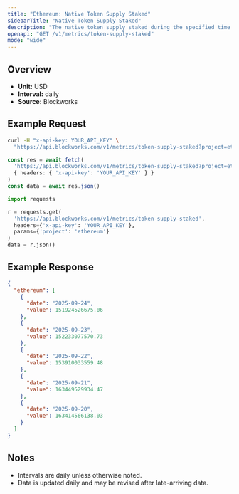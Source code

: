 ```yaml
---
title: "Ethereum: Native Token Supply Staked"
sidebarTitle: "Native Token Supply Staked"
description: "The native token supply staked during the specified time period for given blockchain."
openapi: "GET /v1/metrics/token-supply-staked"
mode: "wide"
---
```


## Overview

- **Unit:** USD
- **Interval:** daily
- **Source:** Blockworks

## Example Request

<CodeGroup>

```bash cURL
curl -H "x-api-key: YOUR_API_KEY" \
  "https://api.blockworks.com/v1/metrics/token-supply-staked?project=ethereum"
```

```typescript TypeScript
const res = await fetch(
  'https://api.blockworks.com/v1/metrics/token-supply-staked?project=ethereum',
  { headers: { 'x-api-key': 'YOUR_API_KEY' } }
)
const data = await res.json()
```

```python Python
import requests

r = requests.get(
  'https://api.blockworks.com/v1/metrics/token-supply-staked',
  headers={'x-api-key': 'YOUR_API_KEY'},
  params={'project': 'ethereum'}
)
data = r.json()
```

</CodeGroup>

## Example Response

```json
{
  "ethereum": [
    {
      "date": "2025-09-24",
      "value": 151924526675.06
    },
    {
      "date": "2025-09-23",
      "value": 152233077570.73
    },
    {
      "date": "2025-09-22",
      "value": 153910033559.48
    },
    {
      "date": "2025-09-21",
      "value": 163449529934.47
    },
    {
      "date": "2025-09-20",
      "value": 163414566138.03
    }
  ]
}
```

## Notes
- Intervals are daily unless otherwise noted.
- Data is updated daily and may be revised after late-arriving data.